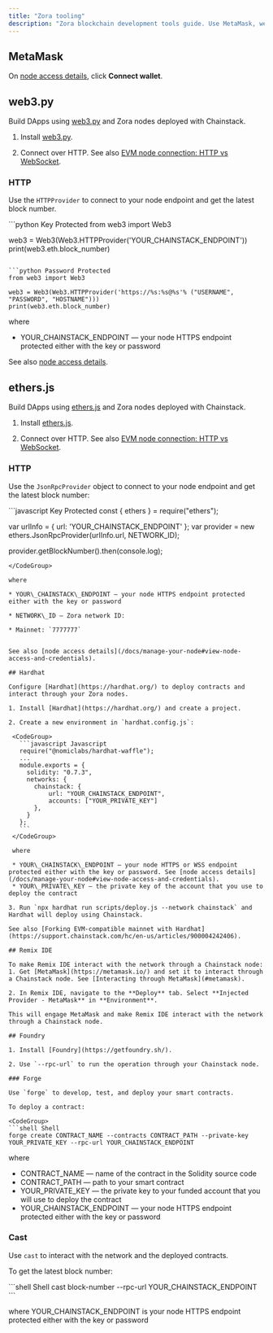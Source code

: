 ```yaml
---
title: "Zora tooling"
description: "Zora blockchain development tools guide. Use MetaMask, web3.py, ethers.js, Hardhat, Remix IDE, and Foundry with Chainstack Zora nodes and endpoints."
---
```


## MetaMask

On [node access details](/docs/manage-your-node#view-node-access-and-credentials), click **Connect wallet**.

## web3.py

Build DApps using [web3.py](https://github.com/ethereum/web3.py) and Zora nodes deployed with Chainstack.
1. Install [web3.py](https://web3py.readthedocs.io/).

2. Connect over HTTP. See also [EVM node connection: HTTP vs WebSocket](https://support.chainstack.com/hc/en-us/articles/900002187586-Ethereum-node-connection-HTTP-vs-WebSocket).

### HTTP

Use the `HTTPProvider` to connect to your node endpoint and get the latest block number.

<CodeGroup>
  ```python Key Protected
  from web3 import Web3

  web3 = Web3(Web3.HTTPProvider('YOUR_CHAINSTACK_ENDPOINT'))
  print(web3.eth.block_number)
  ```

  ```python Password Protected
  from web3 import Web3

  web3 = Web3(Web3.HTTPProvider('https://%s:%s@%s'% ("USERNAME", "PASSWORD", "HOSTNAME")))
  print(web3.eth.block_number)
  ```
</CodeGroup>

where

* YOUR\_CHAINSTACK\_ENDPOINT — your node HTTPS endpoint protected either with the key or password

See also [node access details](/docs/manage-your-node#view-node-access-and-credentials).

## ethers.js

Build DApps using [ethers.js](https://github.com/ethers-io/ethers.js/) and Zora nodes deployed with Chainstack.
1. Install [ethers.js](https://www.npmjs.com/package/ethers).

2. Connect over HTTP. See also [EVM node connection: HTTP vs WebSocket](https://support.chainstack.com/hc/en-us/articles/900002187586-Ethereum-node-connection-HTTP-vs-WebSocket).

### HTTP

Use the `JsonRpcProvider` object to connect to your node endpoint and get the latest block number:

<CodeGroup>
  ```javascript Key Protected
  const { ethers } = require("ethers");

  var urlInfo = {
      url: 'YOUR_CHAINSTACK_ENDPOINT'
  };
  var provider = new ethers.JsonRpcProvider(urlInfo.url, NETWORK_ID);

  provider.getBlockNumber().then(console.log);
  ```
</CodeGroup>

where

* YOUR\_CHAINSTACK\_ENDPOINT — your node HTTPS endpoint protected either with the key or password

* NETWORK\_ID — Zora network ID:

  * Mainnet: `7777777`


See also [node access details](/docs/manage-your-node#view-node-access-and-credentials).

## Hardhat

Configure [Hardhat](https://hardhat.org/) to deploy contracts and interact through your Zora nodes.

1. Install [Hardhat](https://hardhat.org/) and create a project.

2. Create a new environment in `hardhat.config.js`:

   <CodeGroup>
     ```javascript Javascript
     require("@nomiclabs/hardhat-waffle");
     ...
     module.exports = {
       solidity: "0.7.3",
       networks: {
         chainstack: {
             url: "YOUR_CHAINSTACK_ENDPOINT",
             accounts: ["YOUR_PRIVATE_KEY"]
         },
       }
     };
     ```
   </CodeGroup>

   where

   * YOUR\_CHAINSTACK\_ENDPOINT — your node HTTPS or WSS endpoint protected either with the key or password. See [node access details](/docs/manage-your-node#view-node-access-and-credentials).
   * YOUR\_PRIVATE\_KEY — the private key of the account that you use to deploy the contract

3. Run `npx hardhat run scripts/deploy.js --network chainstack` and Hardhat will deploy using Chainstack.

See also [Forking EVM-compatible mainnet with Hardhat](https://support.chainstack.com/hc/en-us/articles/900004242406).

## Remix IDE

To make Remix IDE interact with the network through a Chainstack node:
1. Get [MetaMask](https://metamask.io/) and set it to interact through a Chainstack node. See [Interacting through MetaMask](#metamask).

2. In Remix IDE, navigate to the **Deploy** tab. Select **Injected Provider - MetaMask** in **Environment**.

This will engage MetaMask and make Remix IDE interact with the network through a Chainstack node.

## Foundry

1. Install [Foundry](https://getfoundry.sh/).

2. Use `--rpc-url` to run the operation through your Chainstack node.

### Forge

Use `forge` to develop, test, and deploy your smart contracts.

To deploy a contract:

<CodeGroup>
  ```shell Shell
  forge create CONTRACT_NAME --contracts CONTRACT_PATH --private-key YOUR_PRIVATE_KEY --rpc-url YOUR_CHAINSTACK_ENDPOINT
  ```
</CodeGroup>

where

* CONTRACT\_NAME — name of the contract in the Solidity source code
* CONTRACT\_PATH — path to your smart contract
* YOUR\_PRIVATE\_KEY — the private key to your funded account that you will use to deploy the contract
* YOUR\_CHAINSTACK\_ENDPOINT — your node HTTPS endpoint protected either with the key or password

### Cast

Use `cast` to interact with the network and the deployed contracts.

To get the latest block number:

<CodeGroup>
  ```shell Shell
  cast block-number --rpc-url YOUR_CHAINSTACK_ENDPOINT
  ```
</CodeGroup>

where YOUR\_CHAINSTACK\_ENDPOINT is your node HTTPS endpoint protected either with the key or password 